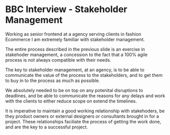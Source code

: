 # BBC Interview - Stakeholder Management

Working as senior frontend at a agency serving clients in fashion Ecommerce I am extremely familiar with stakeholder management.

The entire process described in the previous slide is an exercise in stakehoder management, a concession to the fact that a 100% agile process is not always compatible with their needs.

The key to stakeholder management, at an agency, is to be able to communicate the value of the process to the stakeholders, and to get them to buy in to the process as much as possible.

We absolutely needed to be on top on any potenital disruptions to deadlines, and be able to communicate the reasons for any delays and work with the clients to either reduce scope on extend the timelines.

It is imperative to maintain a good working relationship with stakehoders, be they product owners or external designers or consultants brought in for a project. These relationships faciliate the process of getting the work done, and are the key to a successful project.



